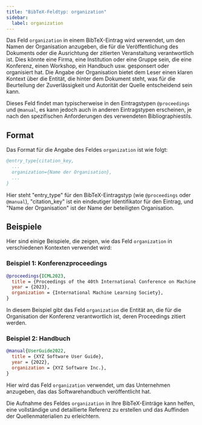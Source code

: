 ```yaml
---
title: "BibTeX-Feldtyp: organization"
sidebar:
  label: organization
---
```



Das Feld `organization` in einem BibTeX-Eintrag wird verwendet, um den Namen der Organisation anzugeben, die für die Veröffentlichung des Dokuments oder die Ausrichtung der zitierten Veranstaltung verantwortlich ist. Dies könnte eine Firma, eine Institution oder eine Gruppe sein, die eine Konferenz, einen Workshop, ein Handbuch usw. gesponsert oder organisiert hat. Die Angabe der Organisation bietet dem Leser einen klaren Kontext über die Entität, die hinter dem Dokument steht, was für die Beurteilung der Zuverlässigkeit und Autorität der Quelle entscheidend sein kann.

<CiteDrive />

Dieses Feld findet man typischerweise in den Eintragstypen `@proceedings` und `@manual`, es kann jedoch auch in anderen Eintragstypen erscheinen, je nach den spezifischen Anforderungen des verwendeten Bibliographiestils.

## Format

Das Format für die Angabe des Feldes `organization` ist wie folgt:

```bibtex
@entry_type{citation_key,
  ...
  organization={Name der Organisation},
  ...
}

```

Hier steht "entry_type" für den BibTeX-Eintragstyp (wie `@proceedings` oder `@manual`), "citation_key" ist ein eindeutiger Identifikator für den Eintrag, und "Name der Organisation" ist der Name der beteiligten Organisation.

## Beispiele

Hier sind einige Beispiele, die zeigen, wie das Feld `organization` in verschiedenen Kontexten verwendet wird:

### Beispiel 1: Konferenzproceedings

```bibtex
@proceedings{ICML2023,
  title = {Proceedings of the 40th International Conference on Machine Learning},
  year = {2023},
  organization = {International Machine Learning Society},
}

```

In diesem Beispiel gibt das Feld `organization` die Entität an, die für die Organisation der Konferenz verantwortlich ist, deren Proceedings zitiert werden.

### Beispiel 2: Handbuch

```bibtex
@manual{UserGuide2022,
  title = {XYZ Software User Guide},
  year = {2022},
  organization = {XYZ Software Inc.},
}
```

Hier wird das Feld `organization` verwendet, um das Unternehmen anzugeben, das das Softwarehandbuch veröffentlicht hat.

Die Aufnahme des Feldes `organization` in Ihre BibTeX-Einträge kann helfen, eine vollständige und detaillierte Referenz zu erstellen und das Auffinden der Quellenmaterialien zu erleichtern.
